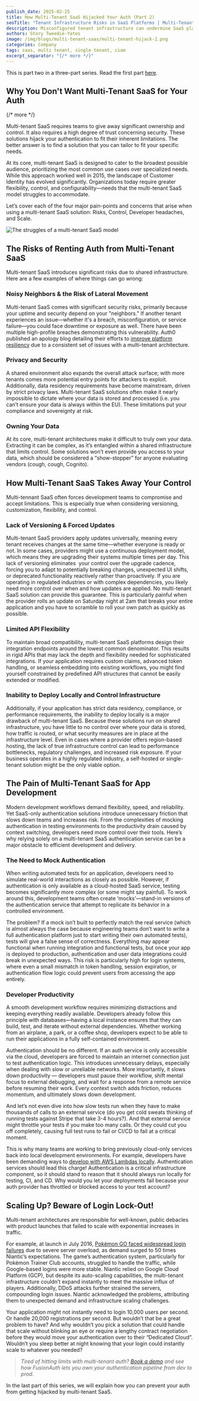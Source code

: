 ```yaml
---
publish_date: 2025-02-25
title: How Multi-Tenant SaaS Hijacked Your Auth (Part 2)
seoTitle: "Tenant Infrastructure Risks in SaaS Platforms | Multi-Tenant Auth Pitfalls"
description: Misconfigured tenant infrastructure can undermine SaaS platform authentication and security. Learn how to avoid common mistakes that break isolation in multi-tenant systems.
authors: Story Tweedie-Yates
image: /img/blogs/multi-tenant-saas/multi-tenant-hijack-2.png
categories: Company
tags: saas, multi tenant, single tenant, ciam
excerpt_separator: "{/* more */}"
---
```


This is part two in a three-part series. Read the first part [here](/blog/multi-tenant-hijack).

## Why You Don't Want Multi-Tenant SaaS for Your Auth
{/* more */} 

Multi-tenant SaaS requires teams to give away significant ownership and control. It also requires a high degree of trust concerning security. These solutions hijack your authentication to fit their inherent limitations. The better answer is to find a solution that you can tailor to fit your specific needs.

At its core, multi-tenant SaaS is designed to cater to the broadest possible audience, prioritizing the most common use cases over specialized needs. While this approach worked well in 2015, the landscape of Customer Identity has evolved significantly. Organizations today require greater flexibility, control, and configurability—needs that the multi-tenant SaaS model struggles to accommodate.

Let’s cover each of the four major pain-points and concerns that arise when using a multi-tenant SaaS solution: Risks, Control, Developer headaches, and Scale.

![The struggles of a multi-tenant SaaS model](/img/blogs/multi-tenant-saas/saas-struggles.png)

## The Risks of Renting Auth from Multi-Tenant SaaS

Multi-tenant SaaS introduces significant risks due to shared infrastructure. Here are a few examples of where things can go wrong:

### Noisy Neighbors & the Risk of Lateral Movement

Multi-tenant SaaS comes with significant security risks, primarily because your uptime and security depend on your "neighbors." If another tenant experiences an issue—whether it's a breach, misconfiguration, or service failure—you could face downtime or exposure as well. There have been multiple high-profile breaches demonstrating this vulnerability. Auth0 published an apology blog detailing their efforts to [improve platform resiliency](https://auth0.com/blog/improving-our-platform-resiliency-and-upcoming-holiday-plans/) due to a consistent set of issues with a multi-tenant architecture.

### Privacy and Security

A shared environment also expands the overall attack surface; with more tenants comes more potential entry points for attackers to exploit. Additionally, data residency requirements have become mainstream, driven by strict privacy laws. Multi-tenant SaaS solutions often make it nearly impossible to dictate where your data is stored and processed (i.e. you can’t ensure your data is always within the EU). These limitations put your compliance and sovereignty at risk.

### Owning Your Data

At its core, multi-tenant architectures make it difficult to truly own your data. Extracting it can be complex, as it’s entangled within a shared infrastructure that limits control. Some solutions won’t even provide you access to your data, which should be considered a “show-stopper” for anyone evaluating vendors (cough, cough, Cognito).

## How Multi-Tenant SaaS Takes Away Your Control

Multi-tennant SaaS often forces development teams to compromise and accept limitations. This is especially true when considering versioning, customization, flexibility, and control.

### Lack of Versioning & Forced Updates

Multi-tenant SaaS providers apply updates universally, meaning every tenant receives changes at the same time—whether everyone is ready or not. In some cases, providers might use a continuous deployment model, which means they are upgrading their systems multiple times per day. This lack of versioning eliminates  your control over the upgrade cadence, forcing you to adapt to potentially breaking changes, unexpected UI shifts, or deprecated functionality reactively rather than proactively. If you are operating in regulated industries or with complex dependencies, you likely need more control over when and how updates are applied. No multi-tenant SaaS solution can provide this guarantee. This is particularly painful when the provider rolls an update on Saturday night at 2am that breaks your entire application and you have to scramble to roll your own patch as quickly as possible.

### Limited API Flexibility

To maintain broad compatibility, multi-tenant SaaS platforms design their integration endpoints around the lowest common denominator. This results in rigid APIs that may lack the depth and flexibility needed for sophisticated integrations. If your application requires custom claims, advanced token handling, or seamless embedding into existing workflows, you might find yourself constrained by predefined API structures that cannot be easily extended or modified.

### Inability to Deploy Locally and Control Infrastructure

Additionally, if your application has strict data residency, compliance, or performance requirements, the inability to deploy locally is a major drawback of multi-tenant SaaS. Because these solutions run on shared infrastructure, you have little to no control over where your data is stored, how traffic is routed, or what security measures are in place at the infrastructure level. Even in cases where a provider offers region-based hosting, the lack of true infrastructure control can lead to performance bottlenecks, regulatory challenges, and increased risk exposure. If your business operates in a highly regulated industry, a self-hosted or single-tenant solution might be the only viable option.

## The Pain of Multi-Tenant SaaS for App Development

Modern development workflows demand flexibility, speed, and reliability. Yet SaaS-only authentication solutions introduce unnecessary friction that slows down teams and increases risk. From the complexities of mocking authentication in testing environments to the productivity drain caused by context switching, developers need more control over their tools. Here’s why relying solely on a multi-tenant SaaS authentication service can be a major obstacle to efficient development and delivery.

### The Need to Mock Authentication

When writing automated tests for an application, developers need to simulate real-world interactions as closely as possible. However, if authentication is only available as a cloud-hosted SaaS service, testing becomes significantly more complex (or some might say painful). To work around this, development teams often create ‘mocks’—stand-in versions of the authentication service that attempt to replicate its behavior in a controlled environment.

The problem? If a mock isn’t built to perfectly match the real service (which is almost always the case because engineering teams don’t want to write a full authentication platform just to start writing their own automated tests), tests will give a false sense of correctness. Everything may appear functional when running integration and functional tests, but once your app is deployed to production, authentication and user data integrations could break in unexpected ways. This risk is particularly high for login systems, where even a small mismatch in token handling, session expiration, or authentication flow logic could prevent users from accessing the app entirely.

### Developer Productivity

A smooth development workflow requires minimizing distractions and keeping everything readily available. Developers already follow this principle with databases—having a local instance ensures that they can build, test, and iterate without external dependencies. Whether working from an airplane, a park, or a coffee shop, developers expect to be able to run their applications in a fully self-contained environment.

Authentication should be no different. If an auth service is only accessible via the cloud, developers are forced to maintain an internet connection just to test authentication logic. This introduces unnecessary delays, especially when dealing with slow or unreliable networks. More importantly, it slows down productivity — developers must pause their workflow, shift mental focus to external debugging, and wait for a response from a remote service before resuming their work. Every context switch adds friction, reduces momentum, and ultimately slows down development.

And let’s not even dive into how slow tests run when they have to make thousands of calls to an external service (do you get cold sweats thinking of running tests against Stripe that take 3-4 hours?). And that external service might throttle your tests if you make too many calls. Or they could cut you off completely, causing full test runs to fail or CI/CD to fail at a critical moment.

This is why many teams are working to bring previously cloud-only services back into local development environments. For example, developers have been demanding ways to [develop with AWS Lambdas locally](https://www.reddit.com/r/aws/comments/ajjd2s/how_can_you_developwrite_lambda_functions_locally/). Authentication services should lead this charge! Authentication is a critical infrastructure component, so it should stand to reason that it should always run locally for testing, CI, and CD. Why would you let your deployments fail because your auth provider has throttled or blocked access to your test account?

## Scaling Up? Beware of Login Lock-Out!

Multi-tenant architectures are responsible for well-known, public debacles with product launches that failed to scale with exponential increases in traffic.

For example, at launch in July 2016, [Pokémon GO faced widespread login failures](https://www.forbes.com/sites/davidthier/2016/07/07/pokemon-go-servers-seem-to-be-struggling/) due to severe server overload, as demand surged to 50 times Niantic’s expectations. The game’s authentication system, particularly for Pokémon Trainer Club accounts, struggled to handle the traffic, while Google-based logins were more stable. Niantic relied on Google Cloud Platform (GCP), but despite its auto-scaling capabilities, the multi-tenant infrastructure couldn’t expand instantly to meet the massive influx of players. Additionally, DDoS attacks further strained the servers, compounding login issues. Niantic acknowledged the problems, attributing them to unexpected demand and infrastructure scaling challenges.

Your application might not instantly need to login 10,000 users per second. Or handle 20,000 registrations per second. But wouldn’t that be a great problem to have? And why wouldn’t you pick a solution that could handle that scale without blinking an eye or require a lengthy contract negotiation before they would move your authentication over to their “Dedicated Cloud”. Wouldn’t you sleep better at night knowing that your login could instantly scale to whatever you needed?

> _Tired of hitting limits with multi-tenant auth? [Book a demo](/contact) and see how FusionAuth lets you own your authentication pipeline from dev to prod._

In the last part of this series, we will explain how you can prevent your auth from getting hijacked by multi-tenant SaaS.
